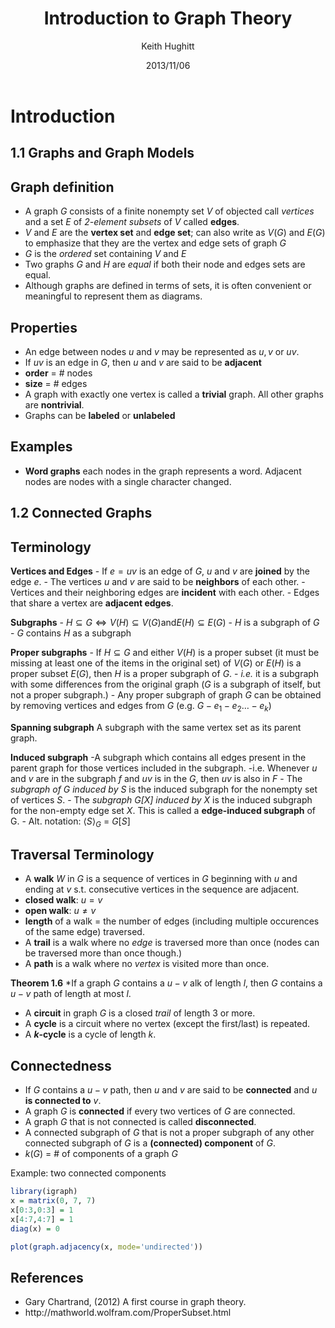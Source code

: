 % Introduction to Graph Theory
% Keith Hughitt
% 2013/11/06

Introduction
============

1.1 Graphs and Graph Models
---------------------------

## Graph definition
- A graph $G$ consists of a finite nonempty set $V$ of objected call *vertices*
  and  a set $E$ of *2-element subsets* of $V$ called **edges**.
- $V$ and $E$ are the **vertex set** and **edge set**; can also write as $V(G)$
  and $E(G)$ to emphasize that they are the vertex and edge sets of graph $G$
- $G$ is the *ordered* set containing $V$ and $E$
- Two graphs $G$ and $H$ are *equal* if both their node and edges sets are 
  equal.
- Although graphs are defined in terms of sets, it is often convenient or 
  meaningful to represent them as diagrams.

## Properties

- An edge between nodes $u$ and $v$ may be represented as ${u,v}$ or $uv$.
- If $uv$ is an edge in $G$, then $u$ and $v$ are said to be **adjacent**
- **order** = # nodes
- **size** = # edges
- A graph with exactly one vertex is called a **trivial** graph. All other
  graphs are **nontrivial**.
- Graphs can be **labeled** or **unlabeled**

## Examples
- **Word graphs** each nodes in the graph represents a word. Adjacent nodes
  are nodes with a single character changed.

1.2 Connected Graphs
--------------------

## Terminology

**Vertices and Edges**
- If $e = uv$ is an edge of $G$, $u$ and $v$ are **joined** by the edge $e$.
- The vertices $u$ and $v$ are said to be **neighbors** of each other.
- Vertices and their neighboring edges are **incident** with each other.
- Edges that share a vertex are **adjacent edges**.

**Subgraphs**
- $H \subseteq G \iff V(H) \subseteq V(G) \text{and} E(H) \subseteq E(G)$
- $H$ is a subgraph of $G$
- $G$ contains $H$ as a subgraph

**Proper subgraphs**
- If $H \subseteq G$ and either $V(H)$ is a proper subset (it must be missing
  at least one of the items in the original set) of $V(G)$ or $E(H)$ is a 
  proper subset $E(G)$, then $H$ is a proper subgraph of $G$.
- *i.e.* it is a subgraph with some differences from the original graph ($G$
  is a subgraph of itself, but not a proper subgraph.)
- Any proper subgraph of graph $G$ can be obtained by removing vertices and
  edges from $G$ (e.g. $G - e_1 - e_2 \ldots - e_k$)

**Spanning subgraph**
A subgraph with the same vertex set as its parent graph.

**Induced subgraph**
-A subgraph which contains all edges present in the parent graph for those
vertices included in the subgraph.
-i.e. Whenever $u$ and $v$ are in the subgraph $f$ and $uv$ is in the $G$, then
 $uv$ is also in $F$
- The *subgraph of G induced by $S$* is the induced subgraph for the nonempty
set of vertices $S$.
- The *subgraph G[X] induced by X* is the induced subgraph for the non-empty
edge set $X$. This is called a **edge-induced subgraph** of G.
- Alt. notation: $\langle S \rangle_G$ = $G[S]$

## Traversal Terminology

- A **walk** $W$ in $G$ is a sequence of vertices in $G$ beginning with $u$
and ending at $v$ s.t. consecutive vertices in the sequence are adjacent.
- **closed walk**: $u = v$
- **open walk**: $u \neq v$
- **length** of a walk = the number of edges (including multiple occurences
of the same edge) traversed.
- A **trail** is a walk where no *edge* is traversed more than once (nodes can
be traversed more than once though.)
- A **path** is a walk where no *vertex* is visited more than once.

**Theorem 1.6**
*If a graph $G$ contains a $u - v$ alk of length $l$, then $G$ contains a $u -
v$ path of length at most $l$.

- A **circuit** in graph $G$ is a closed *trail* of length 3 or more.
- A **cycle** is a circuit where no vertex (except the first/last) is repeated.
- A **$k$-cycle** is a cycle of length $k$.

## Connectedness
- If *G* contains a $u-v$ path, then $u$ and $v$ are said to be **connected**
and $u$ **is connected to** $v$.
- A graph $G$ is **connected** if every two vertices of $G$ are connected.
- A graph $G$ that is not connected is called **disconnected**.
- A connected subgraph of $G$ that is not a proper subgraph of any other
connected subgraph of $G$ is a **(connected) component** of $G$.
- $k(G)$ = # of components of a graph $G$

Example: two connected components
```r
library(igraph)
x = matrix(0, 7, 7)
x[0:3,0:3] = 1
x[4:7,4:7] = 1
diag(x) = 0

plot(graph.adjacency(x, mode='undirected'))
```

References
----------
- Gary Chartrand,   (2012) A first course in graph theory.
- http://mathworld.wolfram.com/ProperSubset.html

